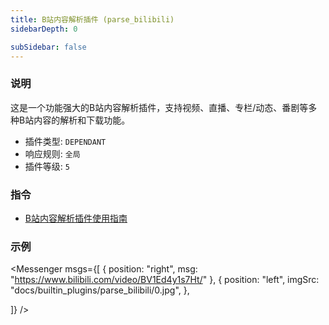 ```yaml
---
title: B站内容解析插件 (parse_bilibili)
sidebarDepth: 0

subSidebar: false
---
```



### 说明

这是一个功能强大的B站内容解析插件，支持视频、直播、专栏/动态、番剧等多种B站内容的解析和下载功能。

- 插件类型: `DEPENDANT`
- 响应规则: `全局`
- 插件等级: `5`

### 指令

- [B站内容解析插件使用指南](https://github.com/zhenxun-org/zhenxun_bot_plugins/blob/main/plugins/parse_bilibili/README.md)

### 示例

<Messenger
  msgs={[
    { position: "right", msg: "https://www.bilibili.com/video/BV1Ed4y1s7Ht/" },
    {
      position: "left",
      imgSrc: "docs/builtin_plugins/parse_bilibili/0.jpg",
    },

  ]}
/>
